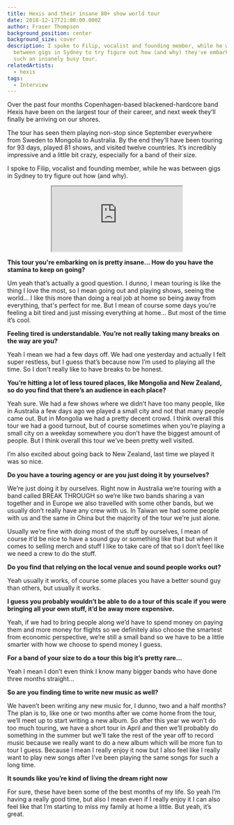 ```yaml
---
title: Hexis and their insane 80+ show world tour
date: 2018-12-17T21:00:00.000Z
author: Fraser Thompson
background_position: center
background_size: cover
description: I spoke to Filip, vocalist and founding member, while he was
  between gigs in Sydney to try figure out how (and why) they've embarked on
  such an insanely busy tour.
relatedArtists:
  - hexis
tags:
  - Interview
---
```



Over the past four months Copenhagen-based blackened-hardcore band Hexis have been on the largest tour of their career, and next week they’ll finally be arriving on our shores.

The tour has seen them playing non-stop since September everywhere from Sweden to Mongolia to Australia. By the end they’ll have been touring for 93 days, played 81 shows, and visited twelve countries. It’s incredibly impressive and a little bit crazy, especially for a band of their size.

I spoke to Filip, vocalist and founding member, while he was between gigs in Sydney to try figure out how (and why).

<center><iframe style={{border: 0, width: "100%", height: "120px"}} src="https://bandcamp.com/EmbeddedPlayer/album=1827803169/size=large/bgcol=ffffff/linkcol=0687f5/tracklist=false/artwork=small/transparent=true/" seamless><a href="http://hexisband.bandcamp.com/album/xii">XII by Hexis</a></iframe></center>

**This tour you're embarking on is pretty insane... How do you have the stamina to keep on going?**

Um yeah that’s actually a good question. I dunno, I mean touring is like the thing I love the most, so I mean going out and playing shows, seeing the world… I like this more than doing a real job at home so being away from everything, that's perfect for me. But I mean of course some days you’re feeling a bit tired and just missing everything at home… But most of the time it’s cool.

**Feeling tired is understandable. You’re not really taking many breaks on the way are you?**

Yeah I mean we had a few days off. We had one yesterday and actually I felt super restless, but I guess that’s because now I’m used to playing all the time. So I don't really like to have breaks to be honest.

**You’re hitting a lot of less toured places, like Mongolia and New Zealand, so do you find that there’s an audience in each place?**

Yeah sure. We had a few shows where we didn’t have too many people, like in Australia a few days ago we played a small city and not that many people came out. But in Mongolia we had a pretty decent crowd. I think overall this tour we had a good turnout, but of course sometimes when you’re playing a small city on a weekday somewhere you don’t have the biggest amount of people. But I think overall this tour we’ve been pretty well visited.

I’m also excited about going back to New Zealand, last time we played it was so nice.

**Do you have a touring agency or are you just doing it by yourselves?**

We’re just doing it by ourselves. Right now in Australia we’re touring with a band called BREAK THROUGH so we’re like two bands sharing a van together and in Europe we also travelled with some other bands, but we usually don’t really have any crew with us. In Taiwan we had some people with us and the same in China but the majority of the tour we’re just alone.

Usually we’re fine with doing most of the stuff by ourselves, I mean of course it’d be nice to have a sound guy or something like that but when it comes to selling merch and stuff I like to take care of that so I don’t feel like we need a crew to do the stuff.

**Do you find that relying on the local venue and sound people works out?**

Yeah usually it works, of course some places you have a better sound guy than others, but usually it works.

**I guess you probably wouldn’t be able to do a tour of this scale if you were bringing all your own stuff, it’d be away more expensive.**

Yeah, if we had to bring people along we’d have to spend money on paying them and more money for flights so we definitely also choose the smartest from economic perspective, we’re still a small band so we have to be a little smarter with how we choose to spend money I guess.

**For a band of your size to do a tour this big it’s pretty rare…**

Yeah I mean I don’t even think I know many bigger bands who have done three months straight…

**So are you finding time to write new music as well?**

We haven’t been writing any new music for, I dunno, two and a half months? The plan is to, like one or two months after we come home from the tour, we’ll meet up to start writing a new album. So after this year we won’t do too much touring, we have a short tour in April and then we’ll probably do something in the summer but we’ll take the rest of the year off to record music because we really want to do a new album which will be more fun to tour I guess. Because I mean I really enjoy it now but I also feel like I really want to play new songs after I’ve been playing the same songs for such a long time.

**It sounds like you’re kind of living the dream right now**

For sure, these have been some of the best months of my life. So yeah I’m having a really good time, but also I mean even if I really enjoy it I can also feel like that I’m starting to miss my family at home a little. But yeah, it’s great.
